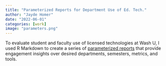 ```yaml
---
title: "Parameterized Reports for Department Use of Ed. Tech."
author: "Jayde Homer"
date: "2022-06-01"
categories: [work]
image: "parameters.png"
---
```


To evaluate student and faculty use of licensed technologies at Wash U, I used R Markdown to create a series of [parameterized reports](https://bookdown.org/yihui/rmarkdown/parameterized-reports.html) that provide engagement insights over desired departments, semesters, metrics, and tools. 


